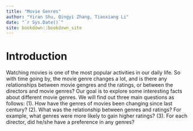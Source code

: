 ```yaml
--- 
title: "Movie Genres"
author: "Yiran Shu, Qingyi Zhang, Tianxiang Li"
date: "`r Sys.Date()`"
site: bookdown::bookdown_site
---
```


# Introduction

Watching movies is one of the most popular activities in our daily life. So with time going by, the movie genre changes a lot, and is there any relationships between movie gengres and the ratings, or between the directors and movie genres? 
Our goal is to explore some interesting facts about different movie genres.
We will find out three main questions as follows:
(1). How have the genres of movies been changing since last century?
(2). What was the relationship between genres and ratings? For example, what genres were more likely to gain higher ratings?
(3). For each director, did he/she have a preference in any genres?
